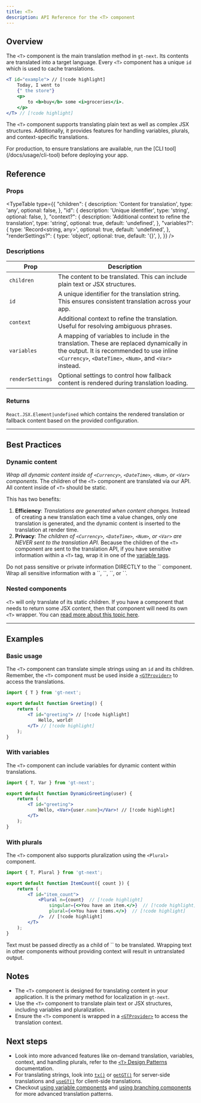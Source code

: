 ```yaml
---
title: <T>
description: API Reference for the <T> component
---
```


## Overview

The `<T>` component is the main translation method in `gt-next`.
Its contents are translated into a target language.
Every `<T>` component has a unique `id` which is used to cache translations.

```jsx
<T id="example"> // [!code highlight]
    Today, I went to
    {" the store"}
    <p>
        to <b>buy</b> some <i>groceries</i>.
    </p>
</T> // [!code highlight]
```

The `<T>` component supports translating plain text as well as complex JSX structures.
Additionally, it provides features for handling variables, plurals, and context-specific translations.

<Callout>
    For production, to ensure translations are available, run the [CLI tool](/docs/usage/cli-tool) before deploying your app.
</Callout>



## Reference


### Props
<TypeTable
  type={{
    "children": {
        description: 'Content for translation',
        type: 'any',
        optional: false,
    },
    "id": {
        description: 'Unique identifier',
        type: 'string',
        optional: false,
    },
    "context?": {
        description: 'Additional context to refine the translation',
        type: 'string',
        optional: true,
        default: 'undefined',
    },
    "variables?": {
        type: 'Record<string, any>',
        optional: true,
        default: 'undefined',
    },
    "renderSettings?": {
        type: 'object',
        optional: true,
        default: '{}',
    },
  }}
/>

### Descriptions
| Prop            | Description                                                                                     |
|-----------------|-------------------------------------------------------------------------------------------------|
| `children`  | The content to be translated. This can include plain text or JSX structures.                    |
| `id`        | A unique identifier for the translation string. This ensures consistent translation across your app. |
| `context`   | Additional context to refine the translation. Useful for resolving ambiguous phrases.           |
| `variables` | A mapping of variables to include in the translation. These are replaced dynamically in the output. It is recommended to use inline `<Currency>`, `<DateTime>`, `<Num>`, and `<Var>` instead. |
| `renderSettings` | Optional settings to control how fallback content is rendered during translation loading.   |

### Returns


`React.JSX.Element|undefined` which contains the rendered translation or fallback content based on the provided configuration.

---

## Best Practices

### Dynamic content
*Wrap all dynamic content inside of `<Currency>`, `<DateTime>`, `<Num>`, or `<Var>` components.*
The children of the `<T>` component are translated via our API.
All content inside of `<T>` should be static.

This has two benefits:
1. **Efficiency**: *Translations are generated when content changes.*
  Instead of creating a new translation each time a value changes, only one translation is generated,
  and the dynamic content is inserted to the translation at render time.
2. **Privacy**: *The children of `<Currency>`, `<DateTime>`, `<Num>`, or `<Var>` are NEVER sent to the translation API.*
  Because the children of the `<T>` component are sent to the translation API, if you have sensitive information within a `<T>` tag, wrap it in one of the [variable tags](/docs/next/reference/using-variable-components).

<Callout type="error">
    Do not pass sensitive or private information DIRECTLY to the `<T>` component.
    Wrap all sensitive information with a `<Currency>`, `<DateTime>`, `<Num>`, or `<Var>`.
</Callout>

### Nested components
`<T>` will only translate of its static children.
If you have a component that needs to return some JSX content, then that component will need its own `<T>` wrapper.
You can [read more about this topic here](/docs/next/reference/t-reference#direct-text).


---

## Examples

### Basic usage

The `<T>` component can translate simple strings using an `id` and its children.
Remember, the `<T>` component must be used inside a [`<GTProvider>`](/docs/next/reference/t-reference#gtprovider) to access the translations.

```jsx title="SimpleTranslation.jsx" copy
import { T } from 'gt-next';

export default function Greeting() {
    return (
        <T id="greeting"> // [!code highlight]
            Hello, world!
        </T> // [!code highlight]
    );
}
```


### With variables
The `<T>` component can include variables for dynamic content within translations.

```jsx title="DynamicGreeting.jsx" copy
import { T, Var } from 'gt-next';

export default function DynamicGreeting(user) {
    return (
        <T id="greeting">
            Hello, <Var>{user.name}</Var>! // [!code highlight]
        </T>
    );
}
```

### With plurals
The `<T>` component also supports pluralization using the `<Plural>` component.

```jsx title="ItemCount.jsx" copy
import { T, Plural } from 'gt-next';

export default function ItemCount({ count }) {
    return (
        <T id="item_count">
            <Plural n={count}  // [!code highlight] 
                singular={<>You have an item.</>}  // [!code highlight] 
                plural={<>You have items.</>}  // [!code highlight] 
            />  // [!code highlight]
        </T>
    );
}
```

<Callout type="warn">
    Text must be passed directly as a child of `<T>` to be translated.
    Wrapping text in other components without providing context will result in untranslated output.
</Callout>

## Notes
 * The `<T>` component is designed for translating content in your application. It is the primary method for localization in `gt-next`.
 * Use the `<T>` component to translate plain text or JSX structures, including variables and pluralization.
 * Ensure the `<T>` component is wrapped in a [`<GTProvider>`](/docs/next/reference/t-reference#gtprovider) to access the translation context.

## Next steps
 * Look into more advanced features like on-demand translation, variables, context, and handling plurals, refer to the [`<T>` Design Patterns](/docs/next/reference/t-reference) documentation.
 * For translating strings, look into [`tx()`](/docs/next/api/strings/tx) or [`getGT()`](/docs/next/api/dictionary/getGT) for server-side translations and [`useGT()`](/docs/next/api/dictionary/useGT) for client-side translations.
 * Checkout [using variable components](/docs/next/reference/using-variable-components) and [using branching components](/docs/next/reference/using-branching-components) for more advanced translation patterns.